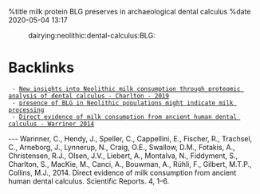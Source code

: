 %title milk protein BLG preserves in archaeological dental calculus
%date 2020-05-04 13:17

:dairying:neolithic:dental-calculus:BLG:

= Backlinks =
  - [[32-new_insights_into_neolithic_milk_consumption_through_proteomic_analysis_of_dental_calculus_-_charlton_-_2019|New insights into Neolithic milk consumption through proteomic analysis of dental calculus - Charlton - 2019]]
  - [[34-presence_of_blg_in_neolithic_populations_might_indicate_milk_processing|presence of BLG in Neolithic populations might indicate milk processing]]
  - [[35-direct_evidence_of_milk_consumption_from_ancient_human_dental_calculus_-_warriner_2014|Direct evidence of milk consumption from ancient human dental calculus - Warriner 2014]]
 
---
Warinner, C., Hendy, J., Speller, C., Cappellini, E., Fischer, R., Trachsel, C., Arneborg, J., Lynnerup, N., Craig, O.E., Swallow, D.M., Fotakis, A., Christensen, R.J., Olsen, J.V., Liebert, A., Montalva, N., Fiddyment, S., Charlton, S., MacKie, M., Canci, A., Bouwman, A., Rühli, F., Gilbert, M.T.P., Collins, M.J., 2014. Direct evidence of milk consumption from ancient human dental calculus. Scientific Reports. 4, 1–6.
